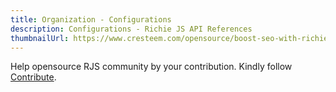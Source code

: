 ---
title: Organization - Configurations
description: Configurations - Richie JS API References
thumbnailUrl: https://www.cresteem.com/opensource/boost-seo-with-richie-js/thumbnail.png
---

<Callout type='error' emoji="🚨">Help opensource RJS community by your contribution. Kindly follow [Contribute](/contributing-to-richie-js).</Callout>